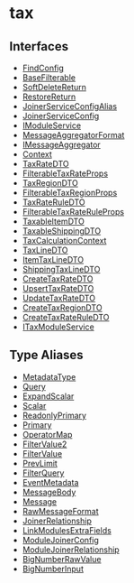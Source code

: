 
# tax

## Interfaces

- [FindConfig](../../tax/interfaces/tax.FindConfig/page.mdx)
- [BaseFilterable](../../tax/interfaces/tax.BaseFilterable/page.mdx)
- [SoftDeleteReturn](../../tax/interfaces/tax.SoftDeleteReturn/page.mdx)
- [RestoreReturn](../../tax/interfaces/tax.RestoreReturn/page.mdx)
- [JoinerServiceConfigAlias](../../tax/interfaces/tax.JoinerServiceConfigAlias/page.mdx)
- [JoinerServiceConfig](../../tax/interfaces/tax.JoinerServiceConfig/page.mdx)
- [IModuleService](../../tax/interfaces/tax.IModuleService/page.mdx)
- [MessageAggregatorFormat](../../tax/interfaces/tax.MessageAggregatorFormat/page.mdx)
- [IMessageAggregator](../../tax/interfaces/tax.IMessageAggregator/page.mdx)
- [Context](../../tax/interfaces/tax.Context/page.mdx)
- [TaxRateDTO](../../tax/interfaces/tax.TaxRateDTO/page.mdx)
- [FilterableTaxRateProps](../../tax/interfaces/tax.FilterableTaxRateProps/page.mdx)
- [TaxRegionDTO](../../tax/interfaces/tax.TaxRegionDTO/page.mdx)
- [FilterableTaxRegionProps](../../tax/interfaces/tax.FilterableTaxRegionProps/page.mdx)
- [TaxRateRuleDTO](../../tax/interfaces/tax.TaxRateRuleDTO/page.mdx)
- [FilterableTaxRateRuleProps](../../tax/interfaces/tax.FilterableTaxRateRuleProps/page.mdx)
- [TaxableItemDTO](../../tax/interfaces/tax.TaxableItemDTO/page.mdx)
- [TaxableShippingDTO](../../tax/interfaces/tax.TaxableShippingDTO/page.mdx)
- [TaxCalculationContext](../../tax/interfaces/tax.TaxCalculationContext/page.mdx)
- [TaxLineDTO](../../tax/interfaces/tax.TaxLineDTO/page.mdx)
- [ItemTaxLineDTO](../../tax/interfaces/tax.ItemTaxLineDTO/page.mdx)
- [ShippingTaxLineDTO](../../tax/interfaces/tax.ShippingTaxLineDTO/page.mdx)
- [CreateTaxRateDTO](../../tax/interfaces/tax.CreateTaxRateDTO/page.mdx)
- [UpsertTaxRateDTO](../../tax/interfaces/tax.UpsertTaxRateDTO/page.mdx)
- [UpdateTaxRateDTO](../../tax/interfaces/tax.UpdateTaxRateDTO/page.mdx)
- [CreateTaxRegionDTO](../../tax/interfaces/tax.CreateTaxRegionDTO/page.mdx)
- [CreateTaxRateRuleDTO](../../tax/interfaces/tax.CreateTaxRateRuleDTO/page.mdx)
- [ITaxModuleService](../../tax/interfaces/tax.ITaxModuleService/page.mdx)

## Type Aliases

- [MetadataType](../../tax/types/tax.MetadataType/page.mdx)
- [Query](../../tax/types/tax.Query/page.mdx)
- [ExpandScalar](../../tax/types/tax.ExpandScalar/page.mdx)
- [Scalar](../../tax/types/tax.Scalar/page.mdx)
- [ReadonlyPrimary](../../tax/types/tax.ReadonlyPrimary/page.mdx)
- [Primary](../../tax/types/tax.Primary/page.mdx)
- [OperatorMap](../../tax/types/tax.OperatorMap/page.mdx)
- [FilterValue2](../../tax/types/tax.FilterValue2/page.mdx)
- [FilterValue](../../tax/types/tax.FilterValue/page.mdx)
- [PrevLimit](../../tax/types/tax.PrevLimit/page.mdx)
- [FilterQuery](../../tax/types/tax.FilterQuery/page.mdx)
- [EventMetadata](../../tax/types/tax.EventMetadata/page.mdx)
- [MessageBody](../../tax/types/tax.MessageBody/page.mdx)
- [Message](../../tax/types/tax.Message/page.mdx)
- [RawMessageFormat](../../tax/types/tax.RawMessageFormat/page.mdx)
- [JoinerRelationship](../../tax/types/tax.JoinerRelationship/page.mdx)
- [LinkModulesExtraFields](../../tax/types/tax.LinkModulesExtraFields/page.mdx)
- [ModuleJoinerConfig](../../tax/types/tax.ModuleJoinerConfig/page.mdx)
- [ModuleJoinerRelationship](../../tax/types/tax.ModuleJoinerRelationship/page.mdx)
- [BigNumberRawValue](../../tax/types/tax.BigNumberRawValue/page.mdx)
- [BigNumberInput](../../tax/types/tax.BigNumberInput/page.mdx)

